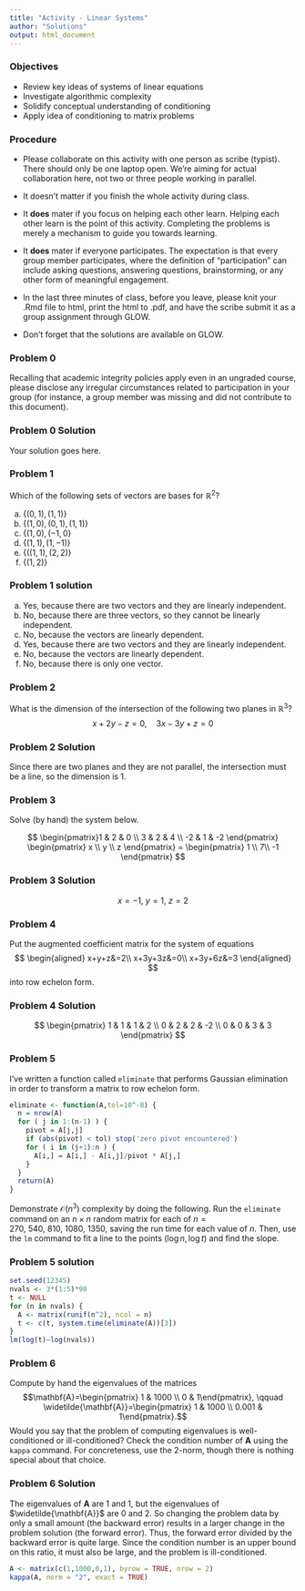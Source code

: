 ```yaml
---
title: "Activity - Linear Systems"
author: "Solutions"
output: html_document
---
```


\renewcommand{\vec}[1]{\mathbf{#1}}
\renewcommand{\mat}[1]{\mathbf{#1}}

### Objectives

* Review key ideas of systems of linear equations
* Investigate algorithmic complexity
* Solidify conceptual understanding of conditioning
* Apply idea of conditioning to matrix problems

### Procedure

* Please collaborate on this activity with one person as scribe (typist). There should only be one laptop open. We're aiming for actual collaboration here, not two or three people working in parallel.

* It doesn't matter if you finish the whole activity during class.

* It **does** mater if you focus on helping each other learn. Helping each other learn is the point of this activity. Completing the problems is merely a mechanism to guide you towards learning.

* It **does** mater if everyone participates. The expectation is that every group member participates, where the definition of "participation" can include asking questions, answering questions, brainstorming, or any other form of meaningful engagement.

* In the last three minutes of class, before you leave, please knit your .Rmd file to html, print the html to .pdf, and have the scribe submit it as a group assignment through GLOW.

* Don't forget that the solutions are available on GLOW.

### Problem 0

Recalling that academic integrity policies apply even in an ungraded course, please disclose any irregular circumstances related to participation in your group (for instance, a group member was missing and did not contribute to this document).

### Problem 0 Solution

Your solution goes here.

### Problem 1

Which of the following sets of vectors are bases for $\mathbb{R}^2$?

a. $\{(0, 1), (1, 1)\}$
b. $\{(1, 0), (0, 1), (1, 1)\}$
c. $\{(1, 0), (−1, 0\}$
d. $\{(1, 1), (1, −1)\}$
e. $\{((1, 1), (2, 2)\}$
f. $\{(1, 2)\}$

### Problem 1 solution

a. Yes, because there are two vectors and they are linearly independent.
b. No, because there are three vectors, so they cannot be linearly independent.
c. No, because the vectors are linearly dependent.
d. Yes, because there are two vectors and they are linearly independent.
e. No, because the vectors are linearly dependent.
f. No, because there is only one vector.

### Problem 2

What is the dimension of the intersection of the following two planes in $\mathbb{R}^3$?
$$x + 2y − z = 0, \quad 3x − 3y + z = 0$$

### Problem 2 Solution

Since there are two planes and they are not parallel, the intersection must be a line, so the dimension is 1.

### Problem 3

Solve (by hand) the system below.

$$
\begin{pmatrix}1 & 2 & 0 \\ 3 & 2 & 4 \\ -2 & 1 & -2 \end{pmatrix} \begin{pmatrix} x \\ y \\ z \end{pmatrix} = \begin{pmatrix} 1 \\ 7\\ -1 \end{pmatrix}
$$

### Problem 3 Solution
$$x = -1,\ y = 1,\ z = 2$$

### Problem 4

Put the augmented coefficient matrix for the system of equations
$$
\begin{aligned}
x+y+z&=2\\
x+3y+3z&=0\\
x+3y+6z&=3
\end{aligned}
$$
into row echelon form.

### Problem 4 Solution

$$
\begin{pmatrix}
1 & 1 & 1 & 2 \\
0 & 2 & 2 & -2 \\
0 & 0 & 3 & 3
\end{pmatrix}
$$

### Problem 5

I've written a function called `eliminate` that performs Gaussian elimination in order to transform a matrix to row echelon form.

```r
eliminate <- function(A,tol=10^-8) {
  n = nrow(A)
  for ( j in 1:(n-1) ) {
    pivot = A[j,j]
    if (abs(pivot) < tol) stop('zero pivot encountered')
    for ( i in (j+1):n ) {
      A[i,] = A[i,] - A[i,j]/pivot * A[j,]
    }
  }
  return(A)
}
```

Demonstrate $\mathcal{O}(n^3)$ complexity by doing the following. Run the `eliminate` command on an $n \times n$ random matrix for each of $n=270,\ 540,\ 810,\ 1080,\ 1350$, saving the run time for each value of $n$. Then, use the `lm` command to fit a line to the points $(\log n,\log t)$ and find the slope.

### Problem 5 solution

```r
set.seed(12345)
nvals <- 3*(1:5)*90
t <- NULL
for (n in nvals) {
  A <- matrix(runif(n^2), ncol = n)
  t <- c(t, system.time(eliminate(A))[3])
}
lm(log(t)~log(nvals))
```

### Problem 6

Compute by hand the eigenvalues of the matrices 
$$\mat{A}=\begin{pmatrix} 1 & 1000 \\ 0 & 1\end{pmatrix}, \qquad \widetilde{\mat{A}}=\begin{pmatrix} 1 & 1000 \\ 0.001 & 1\end{pmatrix}.$$
Would you say that the problem of computing eigenvalues is well-conditioned or ill-conditioned? Check the condition number of $\mat{A}$ using the `kappa` command. For concreteness, use the 2-norm, though there is nothing special about that choice.

### Problem 6 Solution

The eigenvalues of $\mat{A}$ are 1 and 1, but the eigenvalues of $\widetilde{\mat{A}}$ are 0 and 2. So changing the problem data by only a small amount (the backward error) results in a larger change in the problem solution (the forward error). Thus, the forward error divided by the backward error is quite large. Since the condition number is an upper bound on this ratio, it must also be large, and the problem is ill-conditioned.

```r
A <- matrix(c(1,1000,0,1), byrow = TRUE, nrow = 2)
kappa(A, norm = "2", exact = TRUE)
```